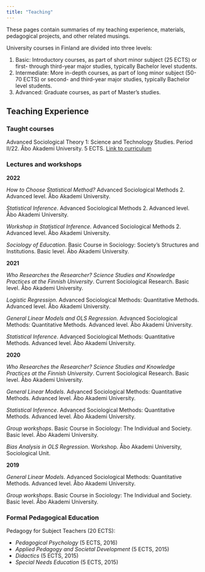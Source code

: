 ```yaml
---
title: "Teaching"
---
```


These pages contain summaries of my teaching experience, materials, pedagogical projects, and other related musings.

University courses in Finland are divided into three levels:

1.  Basic: Introductory courses, as part of short minor subject (25 ECTS) or first- through third-year major studies, typically Bachelor level students.
2.  Intermediate: More in-depth courses, as part of long minor subject (50-70 ECTS) or second- and third-year major studies, typically Bachelor level students.
3.  Advanced: Graduate courses, as part of Master's studies.

## Teaching Experience

### Taught courses

Advanced Sociological Theory 1: Science and Technology Studies. Period II/22. Åbo Akademi University. 5 ECTS. [Link to curriculum](https://studiehandboken.abo.fi/en/course/380201.1/1293?period=2022-2024)

### Lectures and workshops

**2022**

*How to Choose Statistical Method?* Advanced Sociological Methods 2. Advanced level. Åbo Akademi University.

*Statistical Inference*. Advanced Sociological Methods 2. Advanced level. Åbo Akademi University.

*Workshop in Statistical Inference*. Advanced Sociological Methods 2. Advanced level. Åbo Akademi University.

*Sociology of Education*. Basic Course in Sociology: Society's Structures and Institutions. Basic level. Åbo Akademi University.

**2021**

*Who Researches the Researcher? Science Studies and Knowledge Practices at the Finnish University*. Current Sociological Research. Basic level. Åbo Akademi University.

*Logistic Regression*. Advanced Sociological Methods: Quantitative Methods. Advanced level. Åbo Akademi University.

*General Linear Models and OLS Regression*. Advanced Sociological Methods: Quantitative Methods. Advanced level. Åbo Akademi University.

*Statistical Inference*. Advanced Sociological Methods: Quantitative Methods. Advanced level. Åbo Akademi University.

**2020**

*Who Researches the Researcher? Science Studies and Knowledge Practices at the Finnish University*. Current Sociological Research. Basic level. Åbo Akademi University.

*General Linear Models*. Advanced Sociological Methods: Quantitative Methods. Advanced level. Åbo Akademi University.

*Statistical Inference*. Advanced Sociological Methods: Quantitative Methods. Advanced level. Åbo Akademi University.

*Group workshops*. Basic Course in Sociology: The Individual and Society. Basic level. Åbo Akademi University.

*Bias Analysis in OLS Regression*. Workshop. Åbo Akademi University, Sociological Unit.

**2019**

*General Linear Models*. Advanced Sociological Methods: Quantitative Methods. Advanced level. Åbo Akademi University.

*Group workshops*. Basic Course in Sociology: The Individual and Society. Basic level. Åbo Akademi University.

### Formal Pedagogical Education

Pedagogy for Subject Teachers (20 ECTS):

*  *Pedagogical Psychology* (5 ECTS, 2016)
*  *Applied Pedagogy and Societal Development* (5 ECTS, 2015)
*  *Didactics* (5 ECTS, 2015)
*  *Special Needs Education* (5 ECTS, 2015)